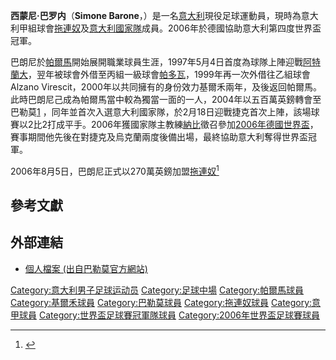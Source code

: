 {{noteTA
|G1=意甲
|T=zh-hans:西蒙尼·巴罗内;zh-hk:施蒙尼·巴朗尼;zh-tw:西蒙尼·巴羅內;
|1=zh-hans:巴罗内;zh-hk:巴朗尼;zh-tw:巴羅內;
|2=zh-hans:西蒙尼;zh-hk:施蒙尼;zh-tw:西蒙尼;
}}
{{Football player infobox 
| playername = 巴罗内<br /> ''Simone Barone''
| image    = [[File:Simone_Barone.jpg|150px]]
| fullname = 西蒙尼·巴罗内<br>Simone Barone 
| nickname = 
| dateofbirth = {{birth date and age|1978|4|30}}
| cityofbirth = [[坎帕尼亞|坎帕尼亞]] 
| countryofbirth = [[意大利|意大利]] 
| currentclub  = [[拖連奴|拖連奴]] 
| position = [[中場|中場]]
| youthyears = 1995-97
| youthclubs = [[帕爾馬足球會|帕爾馬]]
| years = 1997-04<br/>1998-99<br/>1999-00<br/>2000-02<br/>2004-06<br/>2006- 
| clubs = [[帕爾馬足球會|帕爾馬]]<br/> [[帕多瓦足球會|帕多瓦]]<small>《外借》</small><br/>Alzano Virescit<small>《外借》</small><br>[[基爾禾|基爾禾]]<small>《共同擁有》</small><br/>[[巴勒莫足球俱樂部|巴勒莫]]<br/>[[拖連奴|拖連奴]]
| caps(goals) = 64 (4)<br/>28 (5)<br/>28 (1)<br/>47 (4)<br/>71 (5)
| nationalyears = 2004- 
| nationalteam = [[意大利國家足球隊|意大利]] 
| nationalcaps(goals) = 15 (1)
| pcupdate = 2006年5月20日
| ntupdate = 2006年6月7日
}}
'''西蒙尼·巴罗内'''（'''Simone Barone'''，{{bd|1978年|4月30日|catidx=Barone, Simone}}）是一名[[意大利|意大利]]現役足球運動員，現時為意大利甲組球會[[拖連奴|拖連奴]]及[[意大利國家足球隊|意大利國家隊]]成員。2006年於德國協助意大利第四度世界盃冠軍。

巴朗尼於[[帕爾馬足球會|帕爾馬]]開始展開職業球員生涯，1997年5月4日首度為球隊上陣迎戰[[阿特蘭大足球會|阿特蘭大]]，翌年被球會外借至丙組一級球會[[帕多瓦足球會|帕多瓦]]，1999年再一次外借往乙組球會Alzano Virescit，2000年以共同擁有的身份效力基爾禾兩年，及後返回帕爾馬。此時巴朗尼己成為帕爾馬當中較為獨當一面的一人，2004年以五百萬英鎊轉會至巴勒莫[http://www.uefa.com/footballeurope/news/Kind=2/newsId=208287.html] {{Wayback|url=http://www.uefa.com/footballeurope/news/Kind=2/newsId=208287.html |date=20090812055704 }}，同年並首次入選意大利國家隊，於2月18日迎戰捷克首次上陣，該場球賽以2比2打成平手。2006年獲國家隊主教練[[納比|納比]]徵召參加[[2006年世界盃足球賽|2006年德國世界盃]]，賽事期間他先後在對捷克及烏克蘭兩度後備出場，最終協助意大利奪得世界盃冠軍。

2006年8月5日，巴朗尼正式以270萬英鎊加盟[[拖連奴|拖連奴]]<ref>{{Cite web |url=http://www.channel4.com/sport/football_italia/aug5k.html |title=存档副本 |accessdate=2006-09-06 |archive-date=2005-08-07 |archive-url=https://web.archive.org/web/20050807011421/http://www.channel4.com/sport/football_italia/aug5k.html |dead-url=no }}</ref>

==參考文獻==
<div class="references-small">
<references />
</div>

==外部連結==
*{{it icon}} [http://www.ilpalermocalcio.it/it/2006/scheda.jsp?id=1639 個人檔案 (出自巴勒莫官方網站)]{{dead link|date=2018年4月 |bot=InternetArchiveBot |fix-attempted=yes }}

{{2006年世界盃足球賽意大利參賽名單}}

{{DEFAULTSORT:Barone, Simone}}
[[Category:意大利男子足球运动员|Category:意大利男子足球运动员]]
[[Category:足球中場|Category:足球中場]]
[[Category:帕爾馬球員|Category:帕爾馬球員]]
[[Category:基爾禾球員|Category:基爾禾球員]]
[[Category:巴勒莫球員|Category:巴勒莫球員]]
[[Category:拖連奴球員|Category:拖連奴球員]]
[[Category:意甲球員|Category:意甲球員]]
[[Category:世界盃足球賽冠軍隊球員|Category:世界盃足球賽冠軍隊球員]]
[[Category:2006年世界盃足球賽球員|Category:2006年世界盃足球賽球員]]